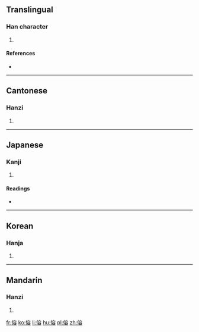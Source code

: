 ==Translingual==

===Han character===
{{Han char|rn=9|rad=人|as=10|sn=12|four=23268|canj=OJCR|ids=⿰亻容}}

# {{defn|Han|sort=人10}}

====References====
* {{Han ref|kx=0113.250|dkj=00970|dj=0241.140|hdz=10206.040|uh=509B|ud=20635|bh=D851|bd=55377}}

----

==Cantonese==

===Hanzi===
{{yue-hanzi|jyut=[[jung4]], [[jung6]]|y=yung4, yung6}}

# {{defn|lang=yue|sort=人10}}

----

==Japanese==

===Kanji===
{{ja-kanji|grade=|rs=人10}}

# {{defn|lang=ja|sort=人10}}

====Readings====
* {{ja-readings|on=[[よう]] (yō), [[ゆ]] (yu)|kun=[[かがむ]] (kagamu)}}

----

==Korean==

===Hanja===
{{ko-hanja|hangeul=용|rv=yong|mr=yong}}

# {{defn|lang=ko|sort=人10}}

----

==Mandarin==

===Hanzi===
{{cmn-hanzi|pin=[[yǒng]] ([[yong3]])|wg=yung<sup>3</sup>}}

# {{defn|lang=cmn|sort=人10}}

[[fr:傛]]
[[ko:傛]]
[[li:傛]]
[[hu:傛]]
[[pl:傛]]
[[zh:傛]]